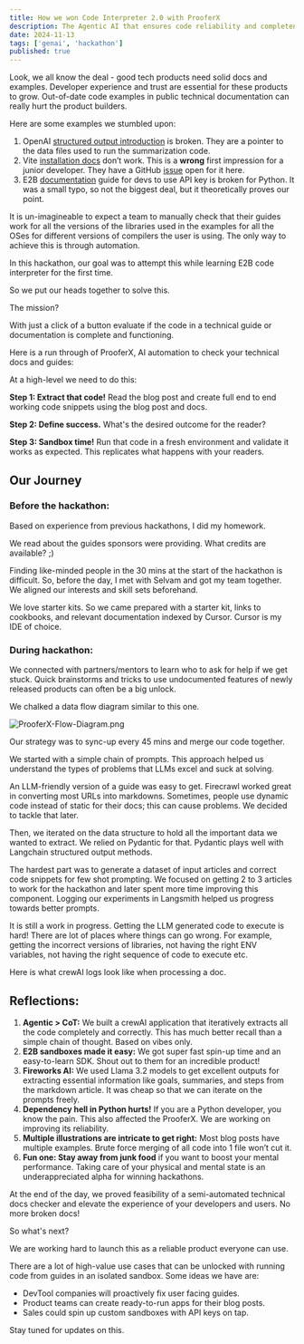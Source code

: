 ```yaml
---
title: How we won Code Interpreter 2.0 with ProoferX
description: The Agentic AI that ensures code reliability and completeness in Docs!
date: 2024-11-13
tags: ['genai', 'hackathon']
published: true
---
```


Look, we all know the deal - good tech products need solid docs and examples. Developer experience and trust are essential for these products to grow. Out-of-date code examples in public technical documentation can really hurt the product builders.

Here are some examples we stumbled upon:

1. OpenAI [structured output introduction](https://cookbook.openai.com/examples/structured_outputs_intro) is broken. They are a pointer to the data files used to run the summarization code.
2. Vite [installation docs](https://ui.shadcn.com/docs/installation/vite) don’t work. This is a **wrong** first impression for a junior developer. They have a GitHub [issue](https://github.com/shadcn-ui/ui/issues/4677) open for it here.
3. E2B [documentation](https://e2b.dev/docs/getting-started/api-key#use-api-key) guide for devs to use API key is broken for Python. It was a small typo, so not the biggest deal, but it theoretically proves our point.

It is un-imagineable to expect a team to manually check that their guides work for all the versions of the libraries used in the examples for all the OSes for different versions of compilers the user is using. The only way to achieve this is through automation.

In this hackathon, our goal was to attempt this while learning E2B code interpreter for the first time.

So we put our heads together to solve this.

The mission?

With just a click of a button evaluate if the code in a technical guide or documentation is complete and functioning.

Here is a run through of ProoferX, AI automation to check your technical docs and guides:

<YouTube id="V-vJoFoP9-4" title="Demo Video" />

At a high-level we need to do this:

**Step 1: Extract that code!** Read the blog post and create full end to end working code snippets using the blog post and docs.

**Step 2: Define success.** What's the desired outcome for the reader?

**Step 3: Sandbox time!** Run that code in a fresh environment and validate it works as expected. This replicates what happens with your readers.

## **Our Journey**

### **Before the hackathon:**

Based on experience from previous hackathons, I did my homework.

We read about the guides sponsors were providing. What credits are available? ;)

Finding like-minded people in the 30 mins at the start of the hackathon is difficult. So, before the day, I met with Selvam and got my team together. We aligned our interests and skill sets beforehand.

We love starter kits. So we came prepared with a starter kit, links to cookbooks, and relevant documentation indexed by Cursor. Cursor is my IDE of choice.

### **During hackathon:**

We connected with partners/mentors to learn who to ask for help if we get stuck. Quick brainstorms and tricks to use undocumented features of newly released products can often be a big unlock.

We chalked a data flow diagram similar to this one.

![ProoferX-Flow-Diagram.png](/blog_images/ProoferX-Flow-Diagram.png)

Our strategy was to sync-up every 45 mins and merge our code together.

We started with a simple chain of prompts. This approach helped us understand the types of problems that LLMs excel and suck at solving.

An LLM-friendly version of a guide was easy to get. Firecrawl worked great in converting most URLs into markdowns. Sometimes, people use dynamic code instead of static for their docs; this can cause problems. We decided to tackle that later.

Then, we iterated on the data structure to hold all the important data we wanted to extract. We relied on Pydantic for that. Pydantic plays well with Langchain structured output methods.

The hardest part was to generate a dataset of input articles and correct code snippets for few shot prompting. We focused on getting 2 to 3 articles to work for the hackathon and later spent more time improving this component. Logging our experiments in Langsmith helped us progress towards better prompts.

It is still a work in progress. Getting the LLM generated code to execute is hard! There are lot of places where things can go wrong. For example, getting the incorrect versions of libraries, not having the right ENV variables, not having the right sequence of code to execute etc.

Here is what crewAI logs look like when processing a doc.

<YouTube id="SzaStYG_1DM" title="CrewAI Logs" />

## Reflections:

1. **Agentic > CoT:** We built a crewAI application that iteratively extracts all the code completely and correctly. This has much better recall than a simple chain of thought. Based on vibes only.
2. **E2B sandboxes made it easy:** We got super fast spin-up time and an easy-to-learn SDK. Shout out to them for an incredible product!
3. **Fireworks AI:** We used Llama 3.2 models to get excellent outputs for extracting essential information like goals, summaries, and steps from the markdown article. It was cheap so that we can iterate on the prompts freely.
4. **Dependency hell in Python hurts!** If you are a Python developer, you know the pain. This also affected the ProoferX. We are working on improving its reliability.
5. **Multiple illustrations are intricate to get right:** Most blog posts have multiple examples. Brute force merging of all code into 1 file won’t cut it.
6. **Fun one: Stay away from junk food** if you want to boost your mental performance. Taking care of your physical and mental state is an underappreciated alpha for winning hackathons.

At the end of the day, we proved feasibility of a semi-automated technical docs checker and elevate the experience of your developers and users. No more broken docs!

So what's next?

We are working hard to launch this as a reliable product everyone can use.

There are a lot of high-value use cases that can be unlocked with running code from guides in an isolated sandbox. Some ideas we have are:

- DevTool companies will proactively fix user facing guides.
- Product teams can create ready-to-run apps for their blog posts.
- Sales could spin up custom sandboxes with API keys on tap.

Stay tuned for updates on this.
